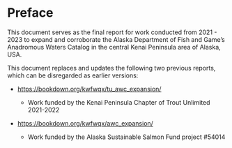 # Preface {.unnumbered}

This document serves as the final report for work conducted from 2021 - 2023 to expand and corroborate the Alaska Department of Fish and Game's Anadromous Waters Catalog in the central Kenai Peninsula area of Alaska, USA.

This document replaces and updates the following two previous reports, which can be disregarded as earlier versions:

-   <https://bookdown.org/kwfwqx/tu_awc_expansion/>

    -   Work funded by the Kenai Peninsula Chapter of Trout Unlimited 2021-2022

-   <https://bookdown.org/kwfwqx/awc_expansion/>

    -   Work funded by the Alaska Sustainable Salmon Fund project #54014
